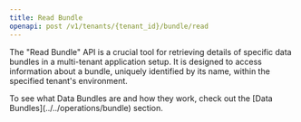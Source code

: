 ```yaml
---
title: Read Bundle
openapi: post /v1/tenants/{tenant_id}/bundle/read
---
```


The "Read Bundle" API is a crucial tool for retrieving details of specific data bundles in a multi-tenant application setup. It is designed to access information about a bundle, uniquely identified by its name, within the specified tenant's environment.

<Info>
To see what Data Bundles are and how they work, check out the [Data Bundles](../../operations/bundle) section.
</Info>